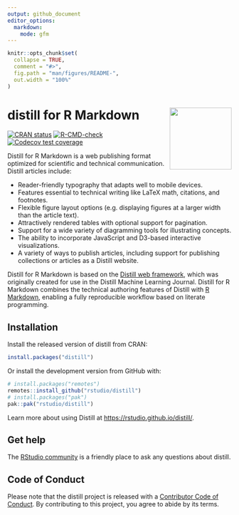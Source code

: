 ```yaml
---
output: github_document
editor_options:
  markdown:
    mode: gfm
---
```


<!-- README.md is generated from README.Rmd. Please edit that file -->

```r
knitr::opts_chunk$set(
  collapse = TRUE,
  comment = "#>",
  fig.path = "man/figures/README-",
  out.width = "100%"
)
```

# distill for R Markdown <img src="man/figures/logo.png" align="right" height="139"/>

<!-- badges: start -->

[![CRAN status](https://www.r-pkg.org/badges/version/distill)](https://CRAN.R-project.org/package=distill) 
[![R-CMD-check](https://github.com/rstudio/distill/actions/workflows/R-CMD-check.yaml/badge.svg)](https://github.com/rstudio/distill/actions/workflows/R-CMD-check.yaml) 
[![Codecov test coverage](https://codecov.io/gh/rstudio/distill/branch/main/graph/badge.svg)](https://app.codecov.io/gh/rstudio/distill?branch=main)
<!-- badges: end -->

Distill for R Markdown is a web publishing format optimized for scientific and technical communication. Distill articles include:

-   Reader-friendly typography that adapts well to mobile devices.
-   Features essential to technical writing like LaTeX math, citations, and footnotes.
-   Flexible figure layout options (e.g. displaying figures at a larger width than the article text).
-   Attractively rendered tables with optional support for pagination.
-   Support for a wide variety of diagramming tools for illustrating concepts.
-   The ability to incorporate JavaScript and D3-based interactive visualizations.
-   A variety of ways to publish articles, including support for publishing collections or articles as a Distill website.

Distill for R Markdown is based on the [Distill web framework](https://github.com/distillpub/template), which was originally created for use in the Distill Machine Learning Journal. Distill for R Markdown combines the technical authoring features of Distill with [R Markdown](https://rmarkdown.rstudio.com/), enabling a fully reproducible workflow based on literate programming.

## Installation

Install the released version of distill from CRAN:

``` r
install.packages("distill")
```

Or install the development version from GitHub with:

``` r
# install.packages("remotes")
remotes::install_github("rstudio/distill")
# install.packages("pak")
pak::pak("rstudio/distill")
```

Learn more about using Distill at <https://rstudio.github.io/distill/>.

## Get help

The [RStudio community](https://community.rstudio.com/tag/distill) is a friendly place to ask any questions about distill.

## Code of Conduct

Please note that the distill project is released with a [Contributor Code of Conduct](https://pkgs.rstudio.com/distill/CODE_OF_CONDUCT.html). By contributing to this project, you agree to abide by its terms.

